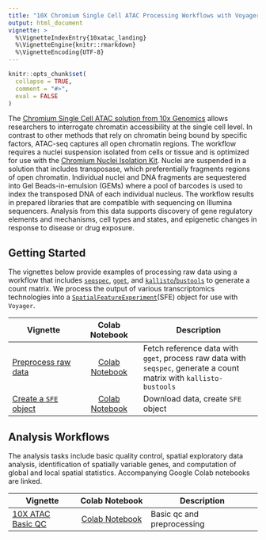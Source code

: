 ```yaml
---
title: "10X Chromium Single Cell ATAC Processing Workflows with Voyager"
output: html_document
vignette: >
  %\VignetteIndexEntry{10xatac_landing}
  %\VignetteEngine{knitr::rmarkdown}
  %\VignetteEncoding{UTF-8}
---
```

  
```r
knitr::opts_chunk$set(
  collapse = TRUE,
  comment = "#>",
  eval = FALSE
)
```

The [Chromium Single Cell ATAC solution from 10x Genomics](https://www.10xgenomics.com/products/single-cell-atac) allows researchers to interrogate chromatin accessibility at the single cell level. In contrast to other methods that rely on chromatin being bound by specific factors, ATAC-seq captures all open chromatin regions. The workflow requires a nuclei suspension isolated from cells or tissue and is optimized for use with the [Chromium Nuclei Isolation Kit](https://www.10xgenomics.com/products/nuclei-isolation). Nuclei are suspended in a solution that includes transposase, which preferentially fragments regions of open chromatin. Individual nuclei and DNA fragments are sequestered into Gel Beads-in-emulsion (GEMs) where a pool of barcodes is used to index the transposed DNA of each individual nucleus. The workflow results in prepared libraries that are compatible with sequencing on Illumina sequencers. Analysis from this data supports discovery of gene regulatory elements and mechanisms, cell types and states, and epigenetic changes in response to disease or drug exposure. 

## Getting Started

The vignettes below provide examples of processing raw data using a workflow that includes [`seqspec`](https://github.com/IGVF/seqspec), [`gget`](https://github.com/pachterlab/gget), and [`kallisto`/`bustools`](https://www.kallistobus.tools) to generate a count matrix. We process the output of various transcriptomics technologies into a [`SpatialFeatureExperiment`](https://bioconductor.org/packages/devel/bioc/html/SpatialFeatureExperiment.html)(SFE) object for use with `Voyager`. 

| Vignette | Colab Notebook | Description |
|--------------------|:---------------:|---------------------------------|
| [Preprocess raw data](https://pachterlab.github.io/voyager/articles/create_mtx_ca.html) | [Colab Notebook](https://colab.research.google.com/github/pachterlab/voyager/blob/documentation-devel/vignettes/create_mtx_ca.ipynb) | Fetch reference data with `gget`, process raw data with `seqspec`, generate a count matrix with `kallisto-bustools`|
| [Create a `SFE` object](https://pachterlab.github.io/voyager/articles/create_sfe.html) | [Colab Notebook](https://colab.research.google.com/github/pachterlab/voyager/blob/documentation-devel/vignettes/create_sfe.ipynb) | Download data, create `SFE` object |

## Analysis Workflows

The analysis tasks include basic quality control, spatial exploratory data analysis, identification of spatially variable genes, and computation of global and local spatial statistics. Accompanying Google Colab notebooks are linked.

| Vignette          |   Colab Notebook   | Description                   |
  |-------------------|:------------------:|-------------------------------|
  | [10X ATAC Basic QC](https://pachterlab.github.io/voyager/articles/vig13_10xatac.html) | [Colab Notebook](https://colab.research.google.com/github/pachterlab/voyager/blob/documentation-devel/vignettes/vig13_10xatac.ipynb) | Basic qc and preprocessing |
  
